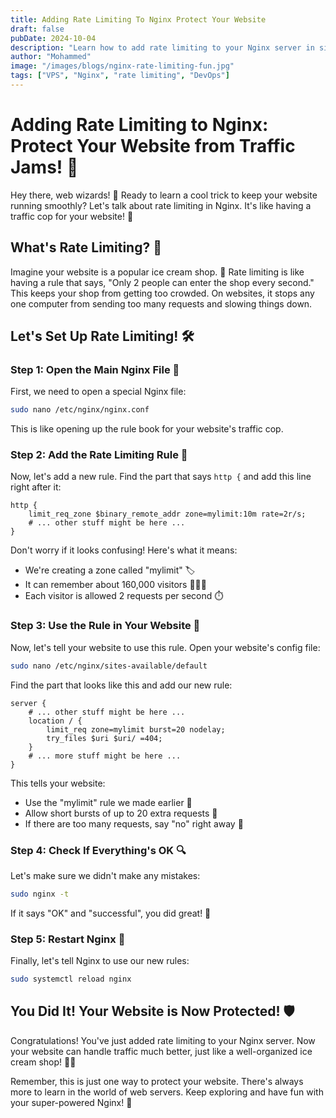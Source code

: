 ```yaml
---
title: Adding Rate Limiting To Nginx Protect Your Website
draft: false
pubDate: 2024-10-04
description: "Learn how to add rate limiting to your Nginx server in simple steps! This beginner-friendly guide uses easy explanations and fun emojis to help you protect your website from too much traffic. Get ready to become a web traffic controller! 🚓🌐"
author: "Mohammed"
image: "/images/blogs/nginx-rate-limiting-fun.jpg"
tags: ["VPS", "Nginx", "rate limiting", "DevOps"]
---
```


# Adding Rate Limiting to Nginx: Protect Your Website from Traffic Jams! 🚦

Hey there, web wizards! 👋 Ready to learn a cool trick to keep your website running smoothly? Let's talk about rate limiting in Nginx. It's like having a traffic cop for your website! 🚓

## What's Rate Limiting? 🤔

Imagine your website is a popular ice cream shop. 🍦 Rate limiting is like having a rule that says, "Only 2 people can enter the shop every second." This keeps your shop from getting too crowded. On websites, it stops any one computer from sending too many requests and slowing things down.

## Let's Set Up Rate Limiting! 🛠️

### Step 1: Open the Main Nginx File 📂

First, we need to open a special Nginx file:

```bash
sudo nano /etc/nginx/nginx.conf
```

This is like opening up the rule book for your website's traffic cop.

### Step 2: Add the Rate Limiting Rule 📝

Now, let's add a new rule. Find the part that says `http {` and add this line right after it:

```nginx
http {
    limit_req_zone $binary_remote_addr zone=mylimit:10m rate=2r/s;
    # ... other stuff might be here ...
}
```

Don't worry if it looks confusing! Here's what it means:
- We're creating a zone called "mylimit" 🏷️
- It can remember about 160,000 visitors 🧑‍🤝‍🧑
- Each visitor is allowed 2 requests per second ⏱️

### Step 3: Use the Rule in Your Website 🎯

Now, let's tell your website to use this rule. Open your website's config file:

```bash
sudo nano /etc/nginx/sites-available/default
```

Find the part that looks like this and add our new rule:

```nginx
server {
    # ... other stuff might be here ...
    location / {
        limit_req zone=mylimit burst=20 nodelay;
        try_files $uri $uri/ =404;
    }
    # ... more stuff might be here ...
}
```

This tells your website:
- Use the "mylimit" rule we made earlier 🎫
- Allow short bursts of up to 20 extra requests 💨
- If there are too many requests, say "no" right away 🛑

### Step 4: Check If Everything's OK 🔍

Let's make sure we didn't make any mistakes:

```bash
sudo nginx -t
```

If it says "OK" and "successful", you did great! 🌟

### Step 5: Restart Nginx 🔄

Finally, let's tell Nginx to use our new rules:

```bash
sudo systemctl reload nginx
```

## You Did It! Your Website is Now Protected! 🛡️

Congratulations! You've just added rate limiting to your Nginx server. Now your website can handle traffic much better, just like a well-organized ice cream shop! 🍦🎉

Remember, this is just one way to protect your website. There's always more to learn in the world of web servers. Keep exploring and have fun with your super-powered Nginx! 🚀
